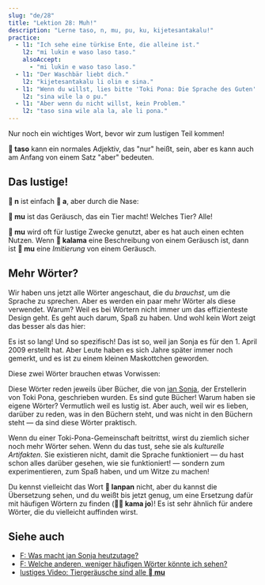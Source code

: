 ```yaml
---
slug: "de/28"
title: "Lektion 28: Muh!"
description: "Lerne taso, n, mu, pu, ku, kijetesantakalu!"
practice:
  - l1: "Ich sehe eine türkise Ente, die alleine ist."
    l2: "mi lukin e waso laso taso."
    alsoAccept:
      - "mi lukin e waso taso laso."
  - l1: "Der Waschbär liebt dich."
    l2: "kijetesantakalu li olin e sina."
  - l1: "Wenn du willst, lies bitte 'Toki Pona: Die Sprache des Guten' von Sonja Lang."
    l2: "sina wile la o pu."
  - l1: "Aber wenn du nicht willst, kein Problem."
    l2: "taso sina wile ala la, ale li pona."
---
```



Nur noch ein wichtiges Wort, bevor wir zum lustigen Teil kommen!

<List>
  <Word sl="taso" m="aber, alleine, nur" />
</List>

**󱥨 taso** kann ein normales Adjektiv, das "nur" heißt, sein, aber es kann auch am Anfang von einem Satz "aber" bedeuten.

<List>
  <Sentence sl="mi awen wan taso." m="Ich bleibe alleine." />
  <Sentence sl="taso mi awen pilin pona." m="Aber ich bleibe munter." />
</List>

## Das lustige!

**󱦆 n** ist einfach **󱤀 a**, aber durch die Nase:

<List>
  <Word sl="n" m="hmm, ähm" />
  <Sentence sl="n... mi sona ala." m="Ähm... ich weiß es nicht." />
</List>

**󱤹 mu** ist das Geräusch, das ein Tier macht! Welches Tier? Alle!

<List>
  <Word sl="mu" m="muh, miau, wau, kikeriki..." />
  <Sentence sl="soweli mute! mu mu mu mu mu mu." m="Sechs Kühe! <a target='_blank' href='https://www.youtube.com/watch?v=xxClPfZDn-E'>Muh muh muh muh muh muh</a>." />
</List>

**󱤹 mu** wird oft für lustige Zwecke genutzt, aber es hat auch einen echten Nutzen. Wenn **󱤕 kalama** eine Beschreibung von einem Geräusch ist, dann ist **󱤹 mu** eine *Imitierung* von einem Geräusch.

<List>
  <Sentence sl="mi kute e kalama suli." m="Ich habe ein lautes Geräusch gehört." />
  <Sentence sl="mi kute e mu suli." m="Ich habe ein lautes Bumm gehört." />
</List>

## Mehr Wörter?

Wir haben uns jetzt alle Wörter angeschaut, die du *brauchst*, um die Sprache zu sprechen. Aber es werden ein paar mehr Wörter als diese verwendet. Warum? Weil es bei Wörtern nicht immer um das effizienteste Design geht. Es geht auch darum, Spaß zu haben. Und wohl kein Wort zeigt das besser als das hier:

<List>
  <Word sl="kijetesantakalu" m="Waschbär; waschbärartiges Tier, wie ein Katzenfrett, ein roter Panda, ein Wickelbär" />
</List>

Es ist so lang! Und so spezifisch! Das ist so, weil jan Sonja es für den 1. April 2009 erstellt hat. Aber Leute haben es sich Jahre später immer noch gemerkt, und es ist zu einem kleinen Maskottchen geworden.

Diese zwei Wörter brauchen etwas Vorwissen:

<List>
  <Word sl="pu" m="(mit) <i>Toki Pona: Die Sprache des Guten (2014)</i>, von jan Sonja (interagieren)" />
  <Word sl="ku" m="(mit) <i>Toki Pona Dictionary (2021)</i> (interagieren)" />
</List>

Diese Wörter reden jeweils über Bücher, die von [jan Sonja](https://tokipona.org), der Erstellerin von Toki Pona, geschrieben wurden. Es sind gute Bücher! Warum haben sie eigene Wörter? Vermutlich weil es lustig ist. Aber auch, weil wir es lieben, darüber zu reden, was in den Büchern steht, und was nicht in den Büchern steht — da sind diese Wörter praktisch.

Wenn du einer Toki-Pona-Gemeinschaft beitrittst, wirst du ziemlich sicher noch mehr Wörter sehen. Wenn du das tust, sehe sie als *kulturelle Artifakten*. Sie existieren nicht, damit die Sprache funktioniert — du hast schon alles darüber gesehen, wie sie funktioniert! — sondern zum experimentieren, zum Spaß haben, und um Witze zu machen!

<List>
  <Sentence sl="kijetesantakalu tonsi li lanpan ala lanpan e soko?" m="Stielt der nicht-binäre Waschbär Pilze?" />
</List>

Du kennst vielleicht das Wort **󱦅 lanpan** nicht, aber du kannst die Übersetzung sehen, und du weißt bis jetzt genug, um eine Ersetzung dafür mit häufigen Wörtern zu finden (**󱤖󱤓 kama jo**)! Es ist sehr ähnlich für andere Wörter, die du vielleicht auffinden wirst.

<Practice exercises={frontmatter.practice} client:load />

## Siehe auch
* [F: Was macht jan Sonja heutzutage?](../jan-sonja)
* [F: Welche anderen, weniger häufigen Wörter könnte ich sehen?](../uncommon-words)
* [lustiges Video: Tiergeräusche sind alle **󱤹 mu**](https://www.youtube.com/watch?v=zh-kLJI43xw)
